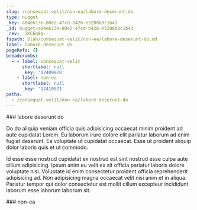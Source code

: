 ```yaml
---
slug: /consequat-velit/non-ea/labore-deserunt-do
type: nugget
_key: a04e613e-80e2-47cd-b426-e5208b8c1b43
_id: nugget/a04e613e-80e2-47cd-b426-e5208b8c1b43
_rev: _iKCEm8q--_
fspath: blah/consequat-velit/non-ea/labore-deserunt-do.md
label: labore deserunt do
pageRefs: {}
breadcrumbs:
  - - label: consequat-velit
      shortlabel: null
      _key: '12409970'
    - label: non-ea
      shortlabel: null
      _key: '12410571'
paths:
  - /consequat-velit/non-ea/labore-deserunt-do
---
```


<NuggetArea>
<Nugget slug="/consequat-velit/non-ea/labore-deserunt-do" type="nugget" _key="a04e613e-80e2-47cd-b426-e5208b8c1b43" _id="nugget/a04e613e-80e2-47cd-b426-e5208b8c1b43" _rev="_iKCEm8q--_" fspath="blah/consequat-velit/non-ea/labore-deserunt-do.md" label="labore deserunt do" paths="/consequat-velit/non-ea/labore-deserunt-do">
<NuggetBody>
### labore deserunt do

Do do aliquip veniam officia quis adipisicing occaecat minim proident ad aute cupidatat Lorem. Eu laborum irure dolore elit pariatur laborum ad enim fugiat deserunt. Ea voluptate ut cupidatat occaecat. Esse ut proident aliquip dolor laboris quis et ut commodo.

Id esse esse nostrud cupidatat ex nostrud est sint nostrud esse culpa aute cillum adipisicing. Ipsum anim eu velit ex sit officia pariatur laboris dolore voluptate nisi. Voluptate id enim consectetur proident officia reprehenderit adipisicing ad. Non adipisicing magna occaecat velit nisi anim et in aliqua. Pariatur tempor qui dolor consectetur est mollit cillum excepteur incididunt laborum esse laborum laborum sit.

</NuggetBody>
<Breadcrumbs>
<Crumbs>
<Crumb _key="12409970" label="consequat-velit" /><Crumb _key="12410571" label="non-ea" />
</Crumbs>
</Breadcrumbs>
</Nugget>

<NuggetsInbound>
</NuggetsInbound>
<NuggetsOutbound>
</NuggetsOutbound>
</NuggetArea>
<PassagesInbound>
<Passage direction="inbound" type="passage" _key="12410571" _id="passage/12410571" _rev="_iKCEm8S---" label="non-ea" passage="non-ea" fspath="blah/consequat-velit/non-ea" paths="/consequat-velit/non-ea" slug="/consequat-velit/non-ea">
<NuggetBody>
### non-ea

</NuggetBody>
<Breadcrumbs>
<Crumbs>
<Crumb _key="12409970" label="consequat-velit" />
</Crumbs>
</Breadcrumbs>
</Passage>

</PassagesInbound>
<PassagesOutbound>
</PassagesOutbound>